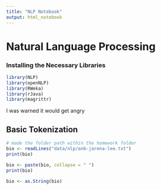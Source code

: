 ```yaml
---
title: "NLP Notebook"
output: html_notebook
---
```


# Natural Language Processing

### Installing the Necessary Libraries

```r
library(NLP)
library(openNLP)
library(RWeka)
library(rJava)
library(magrittr)
```


I was warned it would get angry

## Basic Tokenization

```r
# made the folder path within the homework folder
bio <- readLines("data/nlp/anb-jarena-lee.txt")
print(bio)
```

```r
bio <- paste(bio, collapse = " ")
print(bio)
```

```r
bio <- as.String(bio)
```
